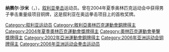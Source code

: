 {{MedalTableTop|Replace this image male.svg|150px}}
{{MedalSport | 男子[[拳擊|拳擊]]}}
{{MedalCountry | {{SYR}} }}
{{MedalCompetition|[[奧林匹克運動會|奧林匹克運動會]]}}
{{MedalBronze | [[2004年夏季奧林匹克運動會|2004年雅典]] | [[2004年夏季奧林匹克運動會拳擊比賽|重量級]]}}
{{MedalCompetition|[[亞洲運動會|亞洲運動會]]}}
{{MedalBronze| [[2002年亞洲運動會|2002年釜山]] | 重量級}} 
{{MedalBronze| [[2006年亞洲運動會|2006年多哈]] | 重量級}} 
{{MedalBottom}}

'''纳赛尔·沙米'''（{{lang|en|'''Naser Al Shami'''}}，{{bd|1982年|6月27日||}}），[[叙利亚|叙利亚]][[拳击|拳击]]运动员。曾在2004年夏季奥林匹克运动会中获得男子拳击重量级项目铜牌，这是叙利亚在奥运拳击项目上的首枚奖牌。

{{Syria-stub}}

{{DEFAULTSORT:Al Shami, Naser}}

[[Category:叙利亚运动员|Category:叙利亚运动员]]
[[Category:敘利亞奧林匹克運動會銅牌得主|Category:敘利亞奧林匹克運動會銅牌得主]]
[[Category:2004年夏季奧林匹克運動會獎牌得主|Category:2004年夏季奧林匹克運動會獎牌得主]]
[[Category:奧林匹克運動會拳擊獎牌得主|Category:奧林匹克運動會拳擊獎牌得主]]
[[Category:2002年亞洲運動會銅牌得主|Category:2002年亞洲運動會銅牌得主]]
[[Category:2006年亚洲运动会铜牌得主|Category:2006年亚洲运动会铜牌得主]]
[[Category:2006年亚洲运动会拳击运动员|Category:2006年亚洲运动会拳击运动员]]